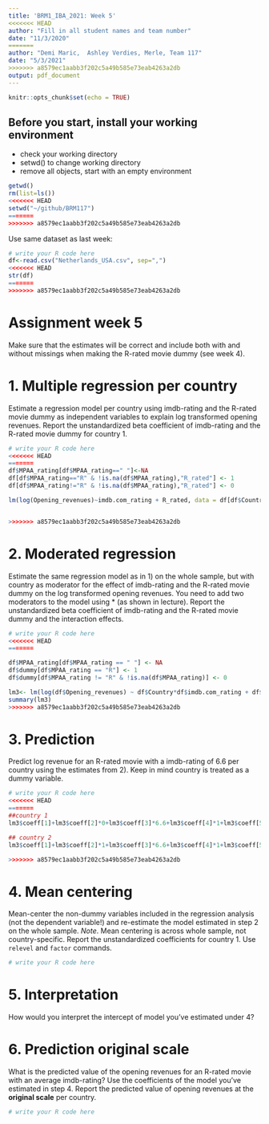 ```yaml
---
title: 'BRM1_IBA_2021: Week 5'
<<<<<<< HEAD
author: "Fill in all student names and team number"
date: "11/3/2020"
=======
author: "Demi Maric,  Ashley Verdies, Merle, Team 117"
date: "5/3/2021"
>>>>>>> a8579ec1aabb3f202c5a49b585e73eab4263a2db
output: pdf_document
---
```


```r
knitr::opts_chunk$set(echo = TRUE)
```

## Before you start, install your working environment 
- check your working directory
- setwd() to change working directory
- remove all objects, start with an empty environment

```r
getwd()
rm(list=ls()) 
<<<<<<< HEAD
setwd("~/github/BRM117")
=======
>>>>>>> a8579ec1aabb3f202c5a49b585e73eab4263a2db
```

Use same dataset as last week:
```r
# write your R code here
df<-read.csv("Netherlands_USA.csv", sep=",")
<<<<<<< HEAD
str(df)
=======
>>>>>>> a8579ec1aabb3f202c5a49b585e73eab4263a2db
```

# Assignment week 5 
Make sure that the estimates will be correct and include both with and without missings when making the R-rated movie dummy (see week 4).

# 1. Multiple regression per country
Estimate a regression model per country using imdb-rating and the R-rated movie dummy as independent variables to explain log transformed opening revenues. Report the unstandardized beta coefficient of imdb-rating and the R-rated movie dummy for country 1.
```r
# write your R code here
<<<<<<< HEAD
=======
df$MPAA_rating[df$MPAA_rating==" "]<-NA
df[df$MPAA_rating=="R" & !is.na(df$MPAA_rating),"R_rated"] <- 1
df[df$MPAA_rating!="R" & !is.na(df$MPAA_rating),"R_rated"] <- 0

lm(log(Opening_revenues)~imdb.com_rating + R_rated, data = df[df$Country=="USA",])


>>>>>>> a8579ec1aabb3f202c5a49b585e73eab4263a2db
```

# 2. Moderated regression
Estimate the same regression model as in 1) on the whole sample, but with country as moderator for the effect of imdb-rating and the R-rated movie dummy on the log transformed opening revenues. You need to add two moderators to the model using * (as shown in lecture). Report the unstandardized beta coefficient of imdb-rating and the R-rated movie dummy and the interaction effects.
```r
# write your R code here
<<<<<<< HEAD
=======

df$MPAA_rating[df$MPAA_rating == " "] <- NA
df$dummy[df$MPAA_rating == "R"] <- 1
df$dummy[df$MPAA_rating != "R" & !is.na(df$MPAA_rating)] <- 0

lm3<- lm(log(df$Opening_revenues) ~ df$Country*df$imdb.com_rating + df$dummy*df$Country, df)
summary(lm3)
>>>>>>> a8579ec1aabb3f202c5a49b585e73eab4263a2db
```

# 3. Prediction
Predict log revenue for an R-rated movie with a imdb-rating of 6.6 per country using the estimates from 2). Keep in mind country is treated as a dummy variable.
```r
# write your R code here
<<<<<<< HEAD
=======
##country 1
lm3$coeff[1]+lm3$coeff[2]*0+lm3$coeff[3]*6.6+lm3$coeff[4]*1+lm3$coeff[5]*0*6.6 + lm3$coeff[6]*0*1

## country 2
lm3$coeff[1]+lm3$coeff[2]*1+lm3$coeff[3]*6.6+lm3$coeff[4]*1+lm3$coeff[5]*1*6.6 + lm3$coeff[6]*1*1

>>>>>>> a8579ec1aabb3f202c5a49b585e73eab4263a2db
```

# 4. Mean centering
Mean-center the non-dummy variables included in the regression analysis (not the dependent variable!) and re-estimate the model estimated in step 2 on the whole sample. *Note*. Mean centering is across whole sample, not country-specific. Report the unstandardized coefficients for country 1. Use `relevel` and `factor` commands.
```r
# write your R code here
```

# 5. Interpretation
How would you interpret the intercept of model you've estimated under 4?

# 6. Prediction original scale
What is the predicted value of the opening revenues for an R-rated movie with an average imdb-rating? Use the coefficients of the model you've estimated in step 4. Report the predicted value of opening revenues at the **original scale** per country. 
```r
# write your R code here
```

